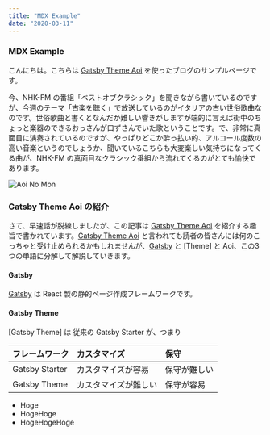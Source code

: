 ```yaml
---
title: "MDX Example"
date: "2020-03-11"
---
```


### MDX Example

こんにちは。こちらは [Gatsby Theme Aoi] を使ったブログのサンプルページです。

今、NHK-FM の番組「ベストオブクラシック」を聞きながら書いているのですが、今週のテーマ「古楽を聴く」で放送しているのがイタリアの古い世俗歌曲なのです。世俗歌曲と書くとなんだか難しい響きがしますが端的に言えば街中のちょっと楽器のできるおっさんが口ずさんでいた歌ということです。で、非常に真面目に演奏されているのですが、やっぱりどこか酔っ払い的、アルコール度数の高い音楽というのでしょうか、聞いているこちらも大変楽しい気持ちになってくる曲が、NHK-FM の真面目なクラシック番組から流れてくるのがとても愉快であります。

![Aoi No Mon](../../content/assets/IMG_7450.jpeg)

### Gatsby Theme Aoi の紹介

さて、早速話が脱線しましたが、この記事は [Gatsby Theme Aoi] を紹介する趣旨で書かれています。[Gatsby Theme Aoi] と言われても読者の皆さんには何のこっちゃと受け止められるかもしれませんが、[Gatsby] と [Theme] と Aoi、この3つの単語に分解して解説していきます。

#### Gatsby

[Gatsby] は React 製の静的ページ作成フレームワークです。

#### Gatsby Theme

[Gatsby Theme] は
従来の Gatsby Starter が、つまり

|フレームワーク|カスタマイズ|保守|
|:---|:---|:---|
|Gatsby Starter|カスタマイズが容易|保守が難しい|
|Gatsby Theme|カスタマイズが難しい|保守が容易|

- Hoge
- HogeHoge
- HogeHogeHoge

[Gatsby]: https://gatsbyjs.org "Gatsby JS"
[Gatsby Theme Aoi]: https://github.com/cieloazul310/gatsby-theme-aoi "Gatsby Theme Aoi"

